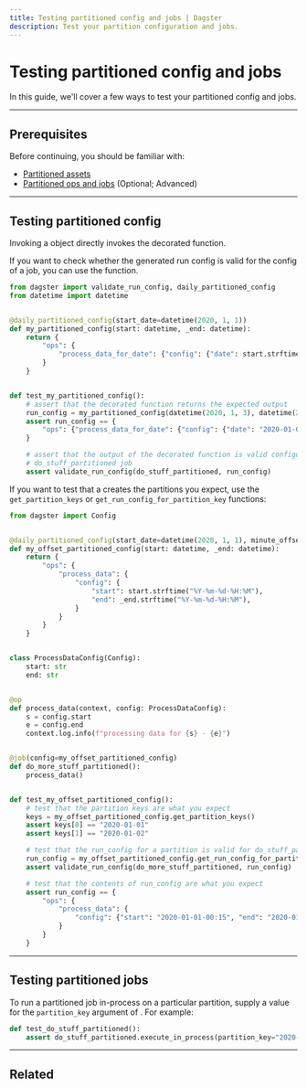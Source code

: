 ```yaml
---
title: Testing partitioned config and jobs | Dagster
description: Test your partition configuration and jobs.
---
```


# Testing partitioned config and jobs

In this guide, we'll cover a few ways to test your partitioned config and jobs.

---

## Prerequisites

Before continuing, you should be familiar with:

- [Partitioned assets](/concepts/partitions-schedules-sensors/partitioned-assets)
- [Partitioned ops and jobs](/concepts/partitions-schedules-sensors/partitioned-op-jobs) (Optional; Advanced)

---

## Testing partitioned config

Invoking a <PyObject object="PartitionedConfig" /> object directly invokes the decorated function.

If you want to check whether the generated run config is valid for the config of a job, you can use the <PyObject object="validate_run_config" /> function.

```python file=/concepts/partitions_schedules_sensors/partitioned_config_test.py startafter=start_partition_config endbefore=end_partition_config
from dagster import validate_run_config, daily_partitioned_config
from datetime import datetime


@daily_partitioned_config(start_date=datetime(2020, 1, 1))
def my_partitioned_config(start: datetime, _end: datetime):
    return {
        "ops": {
            "process_data_for_date": {"config": {"date": start.strftime("%Y-%m-%d")}}
        }
    }


def test_my_partitioned_config():
    # assert that the decorated function returns the expected output
    run_config = my_partitioned_config(datetime(2020, 1, 3), datetime(2020, 1, 4))
    assert run_config == {
        "ops": {"process_data_for_date": {"config": {"date": "2020-01-03"}}}
    }

    # assert that the output of the decorated function is valid configuration for the
    # do_stuff_partitioned job
    assert validate_run_config(do_stuff_partitioned, run_config)
```

If you want to test that a <PyObject object="PartitionedConfig" /> creates the partitions you expect, use the `get_partition_keys` or `get_run_config_for_partition_key` functions:

```python file=/concepts/partitions_schedules_sensors/partitioned_config_test.py startafter=start_partition_keys endbefore=end_partition_keys
from dagster import Config


@daily_partitioned_config(start_date=datetime(2020, 1, 1), minute_offset=15)
def my_offset_partitioned_config(start: datetime, _end: datetime):
    return {
        "ops": {
            "process_data": {
                "config": {
                    "start": start.strftime("%Y-%m-%d-%H:%M"),
                    "end": _end.strftime("%Y-%m-%d-%H:%M"),
                }
            }
        }
    }


class ProcessDataConfig(Config):
    start: str
    end: str


@op
def process_data(context, config: ProcessDataConfig):
    s = config.start
    e = config.end
    context.log.info(f"processing data for {s} - {e}")


@job(config=my_offset_partitioned_config)
def do_more_stuff_partitioned():
    process_data()


def test_my_offset_partitioned_config():
    # test that the partition keys are what you expect
    keys = my_offset_partitioned_config.get_partition_keys()
    assert keys[0] == "2020-01-01"
    assert keys[1] == "2020-01-02"

    # test that the run_config for a partition is valid for do_stuff_partitioned
    run_config = my_offset_partitioned_config.get_run_config_for_partition_key(keys[0])
    assert validate_run_config(do_more_stuff_partitioned, run_config)

    # test that the contents of run_config are what you expect
    assert run_config == {
        "ops": {
            "process_data": {
                "config": {"start": "2020-01-01-00:15", "end": "2020-01-02-00:15"}
            }
        }
    }
```

---

## Testing partitioned jobs

To run a partitioned job in-process on a particular partition, supply a value for the `partition_key` argument of <PyObject object="JobDefinition" method="execute_in_process" />. For example:

```python file=/concepts/partitions_schedules_sensors/partitioned_job_test.py startafter=start endbefore=end
def test_do_stuff_partitioned():
    assert do_stuff_partitioned.execute_in_process(partition_key="2020-01-01").success
```

---

## Related

<ArticleList>
  <ArticleListItem
    href="/concepts/partitions-schedules-sensors/partitions"
    title="Partitions"
  ></ArticleListItem>
  <ArticleListItem
    href="/concepts/partitions-schedules-sensors/partitioned-assets"
    title="Partitioned assets"
  ></ArticleListItem>
  <ArticleListItem
    href="/concepts/partitions-schedules-sensors/partitioned-op-jobs"
    title="Partitioned op jobs"
  ></ArticleListItem>
  <ArticleListItem
    href="/concepts/assets/software-defined-assets"
    title="Software-defined Assets"
  ></ArticleListItem>
</ArticleList>
